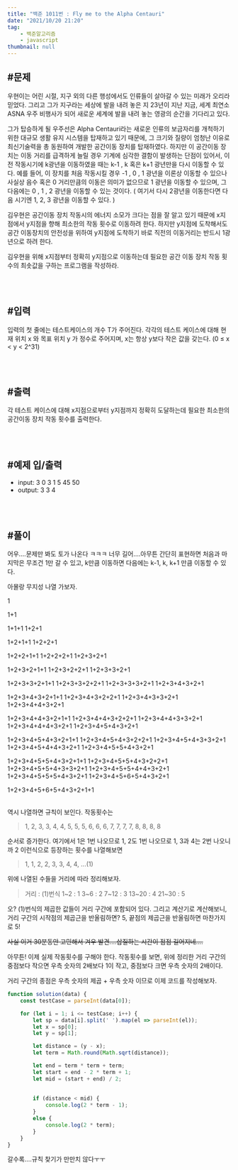 ```yaml
---
title: "백준 1011번 : Fly me to the Alpha Centauri"
date: "2021/10/20 21:20"
tag:
    - 백준알고리즘
    - javascript
thumbnail: null
---
```


## #문제

우현이는 어린 시절, 지구 외의 다른 행성에서도 인류들이 살아갈 수 있는 미래가 오리라 믿었다. 그리고 그가 지구라는 세상에 발을 내려 놓은 지 23년이 지난 지금, 세계 최연소 ASNA 우주 비행사가 되어 새로운 세계에 발을 내려 놓는 영광의 순간을 기다리고 있다.

그가 탑승하게 될 우주선은 Alpha Centauri라는 새로운 인류의 보금자리를 개척하기 위한 대규모 생활 유지 시스템을 탑재하고 있기 때문에, 그 크기와 질량이 엄청난 이유로 최신기술력을 총 동원하여 개발한 공간이동 장치를 탑재하였다. 하지만 이 공간이동 장치는 이동 거리를 급격하게 늘릴 경우 기계에 심각한 결함이 발생하는 단점이 있어서, 이전 작동시기에 k광년을 이동하였을 때는 k-1 , k 혹은 k+1 광년만을 다시 이동할 수 있다. 예를 들어, 이 장치를 처음 작동시킬 경우 -1 , 0 , 1 광년을 이론상 이동할 수 있으나 사실상 음수 혹은 0 거리만큼의 이동은 의미가 없으므로 1 광년을 이동할 수 있으며, 그 다음에는 0 , 1 , 2 광년을 이동할 수 있는 것이다. ( 여기서 다시 2광년을 이동한다면 다음 시기엔 1, 2, 3 광년을 이동할 수 있다. )

김우현은 공간이동 장치 작동시의 에너지 소모가 크다는 점을 잘 알고 있기 때문에 x지점에서 y지점을 향해 최소한의 작동 횟수로 이동하려 한다. 하지만 y지점에 도착해서도 공간 이동장치의 안전성을 위하여 y지점에 도착하기 바로 직전의 이동거리는 반드시 1광년으로 하려 한다.

김우현을 위해 x지점부터 정확히 y지점으로 이동하는데 필요한 공간 이동 장치 작동 횟수의 최솟값을 구하는 프로그램을 작성하라.

<br/>
<br/>

## #입력

입력의 첫 줄에는 테스트케이스의 개수 T가 주어진다. 각각의 테스트 케이스에 대해 현재 위치 x 와 목표 위치 y 가 정수로 주어지며, x는 항상 y보다 작은 값을 갖는다. (0 ≤ x < y < 2^31)

<br/>
<br/>

## #출력

각 테스트 케이스에 대해 x지점으로부터 y지점까지 정확히 도달하는데 필요한 최소한의 공간이동 장치 작동 횟수를 출력한다.

<br/>
<br/>

## #예제 입/출력

- input:
    3
    0 3
    1 5
    45 50
- output:
    3
    3
    4

<br/>
<br/>

## #풀이

어우....문제만 봐도 토가 나온다 ㅋㅋㅋ 너무 길어....아무튼 간단히 표현하면 처음과 마지막은 무조건 1만 갈 수 있고, k만큼 이동하면 다음에는 k-1, k, k+1 만큼 이동할 수 있다.

아몰랑 무지성 나열 가보자.

1

1+1

1+1+1
1+2+1

1+2+1+1
1+2+2+1

1+2+2+1+1
1+2+2+2+1
1+2+3+2+1

1+2+3+2+1+1
1+2+3+2+2+1
1+2+3+3+2+1

1+2+3+3+2+1+1
1+2+3+3+2+2+1
1+2+3+3+3+2+1
1+2+3+4+3+2+1

1+2+3+4+3+2+1+1
1+2+3+4+3+2+2+1
1+2+3+4+3+3+2+1
1+2+3+4+4+3+2+1

1+2+3+4+4+3+2+1+1
1+2+3+4+4+3+2+2+1
1+2+3+4+4+3+3+2+1
1+2+3+4+4+4+3+2+1
1+2+3+4+5+4+3+2+1

1+2+3+4+5+4+3+2+1+1
1+2+3+4+5+4+3+2+2+1
1+2+3+4+5+4+3+3+2+1
1+2+3+4+5+4+4+3+2+1
1+2+3+4+5+5+4+3+2+1

1+2+3+4+5+5+4+3+2+1+1
1+2+3+4+5+5+4+3+2+2+1
1+2+3+4+5+5+4+3+3+2+1
1+2+3+4+5+5+4+4+3+2+1
1+2+3+4+5+5+5+4+3+2+1
1+2+3+4+5+6+5+4+3+2+1

1+2+3+4+5+6+5+4+3+2+1+1

<br/>
역시 나열하면 규칙이 보인다. 작동횟수는 

> 1, 2, 3, 3, 4, 4, 5, 5, 5, 6, 6, 6, 7, 7, 7, 7, 8, 8, 8, 8

순서로 증가한다. 여기에서 1은 1번 나오므로 1, 2도 1번 나오므로 1, 3과 4는 2번 나오니까 2 이런식으로 등장하는 횟수를 나열해보면 

> 1, 1, 2, 2, 3, 3, 4, 4, ...(1)

위에 나열된 수들을 거리에 따라 정리해보자.

> 거리 : (1)번식
> 1~2 : 1
> 3~6 : 2
> 7~12 : 3
> 13~20 : 4
> 21~30 : 5

오? (1)번식의 제곱한 값들이 거리 구간에 포함되어 있다. 그리고 계산기로 계산해보니, 거리 구간의 시작점의 제곱근을 반올림하면? 5, 끝점의 제곱근을 반올림하면 마찬가지로 5!

~~사실 이거 30분동안 고민해서 겨우 발견....삽질하는 시간이 점점 길어지네....~~

아무튼! 이제 실제 작동횟수를 구해야 한다. 작동횟수를 보면, 위에 정리한 거리 구간의 중점보다 작으면 우측 숫자의 2배보다 1이 작고, 중점보다 크면 우측 숫자의 2배이다.

거리 구간의 종점은 우측 숫자의 제곱 + 우측 숫자 이므로 이제 코드를 작성해보자.

```javascript
function solution(data) {
    const testCase = parseInt(data[0]);

    for (let i = 1; i <= testCase; i++) {
        let sp = data[i].split(' ').map(el => parseInt(el));
        let x = sp[0];
        let y = sp[1];

        let distance = (y - x);
        let term = Math.round(Math.sqrt(distance));

        let end = term * term + term;
        let start = end - 2 * term + 1;
        let mid = (start + end) / 2;
        
        
        if (distance < mid) {
            console.log(2 * term - 1);
        }
        else {
            console.log(2 * term);
        }
    }
}
```


갈수록....규칙 찾기가 만만치 않다ㅜㅜ